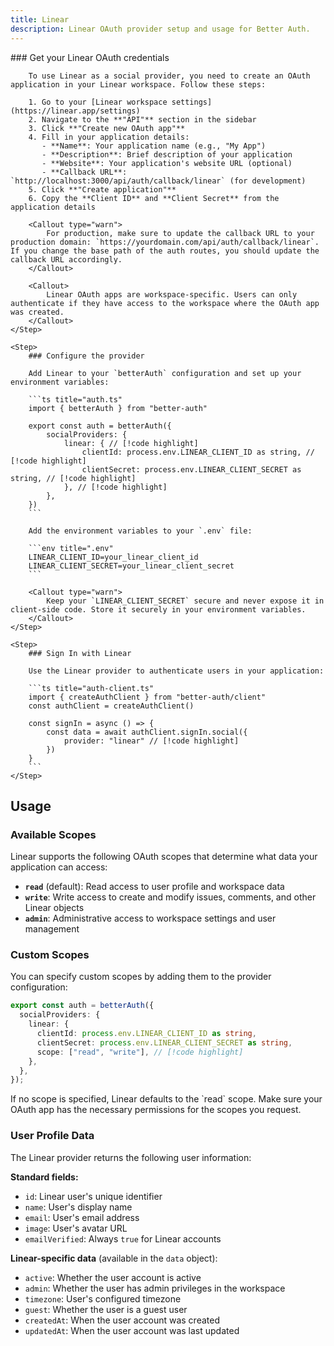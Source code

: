 ```yaml
---
title: Linear
description: Linear OAuth provider setup and usage for Better Auth.
---
```


<Steps>
    <Step> 
        ### Get your Linear OAuth credentials
        
        To use Linear as a social provider, you need to create an OAuth application in your Linear workspace. Follow these steps:

        1. Go to your [Linear workspace settings](https://linear.app/settings)
        2. Navigate to the **"API"** section in the sidebar
        3. Click **"Create new OAuth app"**
        4. Fill in your application details:
           - **Name**: Your application name (e.g., "My App")
           - **Description**: Brief description of your application
           - **Website**: Your application's website URL (optional)
           - **Callback URL**: `http://localhost:3000/api/auth/callback/linear` (for development)
        5. Click **"Create application"**
        6. Copy the **Client ID** and **Client Secret** from the application details

        <Callout type="warn">
            For production, make sure to update the callback URL to your production domain: `https://yourdomain.com/api/auth/callback/linear`. If you change the base path of the auth routes, you should update the callback URL accordingly.
        </Callout>

        <Callout>
            Linear OAuth apps are workspace-specific. Users can only authenticate if they have access to the workspace where the OAuth app was created.
        </Callout>
    </Step>

    <Step>
        ### Configure the provider

        Add Linear to your `betterAuth` configuration and set up your environment variables:

        ```ts title="auth.ts"
        import { betterAuth } from "better-auth"

        export const auth = betterAuth({
            socialProviders: {
                linear: { // [!code highlight]
                    clientId: process.env.LINEAR_CLIENT_ID as string, // [!code highlight]
                    clientSecret: process.env.LINEAR_CLIENT_SECRET as string, // [!code highlight]
                }, // [!code highlight]
            },
        })
        ```

        Add the environment variables to your `.env` file:

        ```env title=".env"
        LINEAR_CLIENT_ID=your_linear_client_id
        LINEAR_CLIENT_SECRET=your_linear_client_secret
        ```

        <Callout type="warn">
            Keep your `LINEAR_CLIENT_SECRET` secure and never expose it in client-side code. Store it securely in your environment variables.
        </Callout>
    </Step>

    <Step>
        ### Sign In with Linear

        Use the Linear provider to authenticate users in your application:

        ```ts title="auth-client.ts"
        import { createAuthClient } from "better-auth/client"
        const authClient = createAuthClient()

        const signIn = async () => {
            const data = await authClient.signIn.social({
                provider: "linear" // [!code highlight]
            })
        }
        ```
    </Step>

</Steps>

## Usage

### Available Scopes

Linear supports the following OAuth scopes that determine what data your application can access:

- **`read`** (default): Read access to user profile and workspace data
- **`write`**: Write access to create and modify issues, comments, and other Linear objects
- **`admin`**: Administrative access to workspace settings and user management

### Custom Scopes

You can specify custom scopes by adding them to the provider configuration:

```ts title="auth.ts"
export const auth = betterAuth({
  socialProviders: {
    linear: {
      clientId: process.env.LINEAR_CLIENT_ID as string,
      clientSecret: process.env.LINEAR_CLIENT_SECRET as string,
      scope: ["read", "write"], // [!code highlight]
    },
  },
});
```

<Callout>
  If no scope is specified, Linear defaults to the `read` scope. Make sure your
  OAuth app has the necessary permissions for the scopes you request.
</Callout>

### User Profile Data

The Linear provider returns the following user information:

**Standard fields:**

- `id`: Linear user's unique identifier
- `name`: User's display name
- `email`: User's email address
- `image`: User's avatar URL
- `emailVerified`: Always `true` for Linear accounts

**Linear-specific data** (available in the `data` object):

- `active`: Whether the user account is active
- `admin`: Whether the user has admin privileges in the workspace
- `timezone`: User's configured timezone
- `guest`: Whether the user is a guest user
- `createdAt`: When the user account was created
- `updatedAt`: When the user account was last updated
